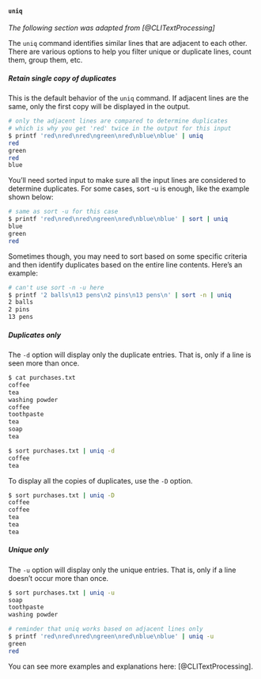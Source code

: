 
#### `uniq`

_The following section was adapted from [@CLITextProcessing]_

The `uniq` command identifies similar lines that are adjacent to each other. There are various options to help you filter unique or duplicate lines, count them, group them, etc.

##### Retain single copy of duplicates

This is the default behavior of the `uniq` command. If adjacent lines are the same, only the first copy will be displayed in the output.

```bash {filename=bash}
# only the adjacent lines are compared to determine duplicates
# which is why you get 'red' twice in the output for this input
$ printf 'red\nred\nred\ngreen\nred\nblue\nblue' | uniq
red
green
red
blue
```

You'll need sorted input to make sure all the input lines are considered to determine duplicates. For some cases, sort -u is enough, like the example shown below:

```bash {filename=bash}
# same as sort -u for this case
$ printf 'red\nred\nred\ngreen\nred\nblue\nblue' | sort | uniq
blue
green
red
```

Sometimes though, you may need to sort based on some specific criteria and then identify duplicates based on the entire line contents. Here's an example:

```bash {filename=bash}
# can't use sort -n -u here
$ printf '2 balls\n13 pens\n2 pins\n13 pens\n' | sort -n | uniq
2 balls
2 pins
13 pens
```

##### Duplicates only

The `-d` option will display only the duplicate entries. That is, only if a line is seen more than once.

```bash {filename=bash}
$ cat purchases.txt
coffee
tea
washing powder
coffee
toothpaste
tea
soap
tea

$ sort purchases.txt | uniq -d
coffee
tea
```

To display all the copies of duplicates, use the `-D` option.

```bash {filename=bash}
$ sort purchases.txt | uniq -D
coffee
coffee
tea
tea
tea
```

##### Unique only

The `-u` option will display only the unique entries. That is, only if a line doesn't occur more than once.

```bash {filename=bash}
$ sort purchases.txt | uniq -u
soap
toothpaste
washing powder

# reminder that uniq works based on adjacent lines only
$ printf 'red\nred\nred\ngreen\nred\nblue\nblue' | uniq -u
green
red
```

You can see more examples and explanations here: [@CLITextProcessing].
